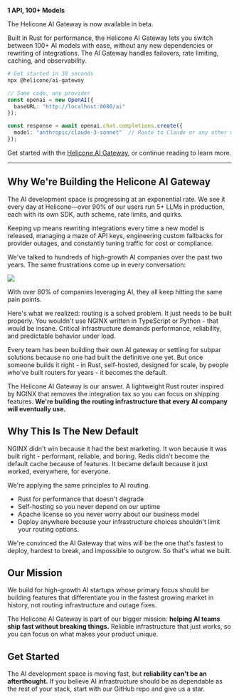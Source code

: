 **1 API, 100+ Models**

The Helicone AI Gateway is now available in beta.

Built in Rust for performance, the Helicone AI Gateway lets you switch between 100+ AI models with ease, without any new dependencies or rewriting of integrations. The AI Gateway handles failovers, rate limiting, caching, and observability.

```bash
# Get started in 30 seconds
npx @helicone/ai-gateway
```

```typescript
// Same code, any provider
const openai = new OpenAI({
  baseURL: "http://localhost:8080/ai"
});

const response = await openai.chat.completions.create({
  model: "anthropic/claude-3-sonnet"  // Route to Claude or any other model via OpenAI syntax
});
```

Get started with the [Helicone AI Gateway](https://docs.helicone.ai/ai-gateway/quickstart), or continue reading to learn more.

---

## Why We're Building the Helicone AI Gateway

The AI development space is progressing at an exponential rate. We see it every day at Helicone—over 90% of our users run 5+ LLMs in production, each with its own SDK, auth scheme, rate limits, and quirks.

Keeping up means rewriting integrations every time a new model is released, managing a maze of API keys, engineering custom fallbacks for provider outages, and constantly tuning traffic for cost or compliance.

We've talked to hundreds of high-growth AI companies over the past two years. The same frustrations come up in every conversation:

![](/static/blog/introducing-ai-gateway/quotes.webp)

With over 80% of companies leveraging AI, they all keep hitting the same pain points.

Here's what we realized: routing is a solved problem. It just needs to be built properly. You wouldn't use NGINX written in TypeScript or Python - that would be insane. Critical infrastructure demands performance, reliability, and predictable behavior under load.

Every team has been building their own AI gateway or settling for subpar solutions because no one had built the definitive one yet. But once someone builds it right - in Rust, self-hosted, designed for scale, by people who've built routers for years - it becomes the default.

The Helicone AI Gateway is our answer. A lightweight Rust router inspired by NGINX that removes the integration tax so you can focus on shipping features. **We're building the routing infrastructure that every AI company will eventually use.**

## Why This Is The New Default

NGINX didn't win because it had the best marketing. It won because it was built right - performant, reliable, and boring. Redis didn't become the default cache because of features. It became default because it just worked, everywhere, for everyone.

We're applying the same principles to AI routing. 

- Rust for performance that doesn't degrade
- Self-hosting so you never depend on our uptime
- Apache license so you never worry about our business model
- Deploy anywhere because your infrastructure choices shouldn't limit your routing options.

We're convinced the AI Gateway that wins will be the one that's fastest to deploy, hardest to break, and impossible to outgrow. So that's what we built.

## Our Mission

We build for high-growth AI startups whose primary focus should be building features that differentiate you in the fastest growing market in history, not routing infrastructure and outage fixes.

The Helicone AI Gateway is part of our bigger mission: **helping AI teams ship fast without breaking things.** Reliable infrastructure that just works, so you can focus on what makes your product unique.

## Get Started

The AI development space is moving fast, but **reliability can't be an afterthought.** If you believe AI infrastructure should be as dependable as the rest of your stack, start with our GitHub repo and give us a star.

<CallToAction
  title="Try the Helicone AI Gateway"
  description="Open source, self-hosted, and ready to deploy in your infrastructure today."
  primaryButtonText="Star on GitHub"
  primaryButtonLink="https://github.com/Helicone/ai-gateway"
/>
